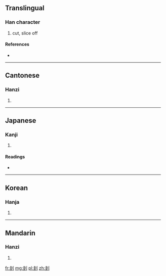 ==Translingual==

===Han character===
{{Han char|rn=18|rad=刀|as=06|sn=8|four=4210<sub>0</sub>|canj=土土中弓 (GGLN)}}

# cut, slice off

====References====
* {{Han ref|kx=0138.410|dkj=01955|dj=0315.050|hdz=10332.120|uh=5232|ud=21042|bh=CBD1|bd=52177}}

----

==Cantonese==

===Hanzi===
{{yue-hanzi|jyut=|y=gwai1}}

# {{defn|Cantonese|sort=刀06}}

----

==Japanese==

===Kanji===
{{ja-kanji|grade=|rs=刀06}}

# {{defn|Japanese|sort=刀06}}

====Readings====
* {{ja-readings|on=[[けい]] (kei), [[け]] (ke)|kun=[[さす]] (sasu), [[さく]] (saku), [[えぐる]] (eguru), [[ころす]] (korosu)}}

----

==Korean==

===Hanja===
{{ko-hanja|hangeul=규|rv=gyu|mr=kyu}}

# {{defn|Korean|sort=刀06}}

----

==Mandarin==

===Hanzi===
{{cmn-hanzi|pin=[[kuī]] ([[kui1]]), [[shuà]] ([[shua4]])|wg=k'uei<sup>1</sup>, shua<sup>4</sup>}}

# {{defn|Mandarin|sort=刀06}}

[[fr:刲]]
[[mg:刲]]
[[pl:刲]]
[[zh:刲]]